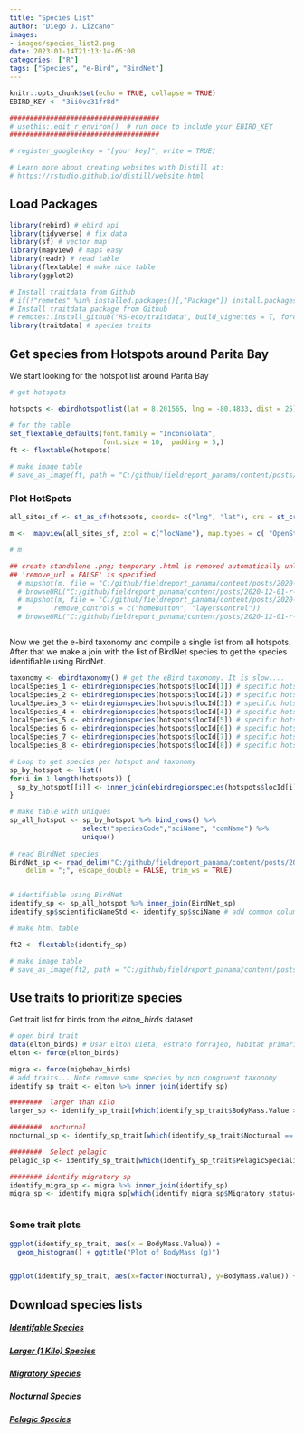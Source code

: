 ```yaml
---
title: "Species List"
author: "Diego J. Lizcano"
images:
- images/species_list2.png
date: 2023-01-14T21:13:14-05:00
categories: ["R"]
tags: ["Species", "e-Bird", "BirdNet"]
---
```


```r
knitr::opts_chunk$set(echo = TRUE, collapse = TRUE)
EBIRD_KEY <- "3ii0vc31fr8d"

#####################################
# usethis::edit_r_environ()  # run once to include your EBIRD_KEY
#####################################

# register_google(key = "[your key]", write = TRUE)

# Learn more about creating websites with Distill at:
# https://rstudio.github.io/distill/website.html

```

## Load Packages

```r
library(rebird) # ebird api
library(tidyverse) # fix data
library(sf) # vector map
library(mapview) # maps easy
library(readr) # read table
library(flextable) # make nice table
library(ggplot2) 

# Install traitdata from Github
# if(!"remotes" %in% installed.packages()[,"Package"]) install.packages("remotes")
# Install traitdata package from Github
# remotes::install_github("RS-eco/traitdata", build_vignettes = T, force=T)
library(traitdata) # species traits

```

## Get species from Hotspots around Parita Bay

We start looking for the hotspot list around Parita Bay


```r
# get hotspots

hotspots <- ebirdhotspotlist(lat = 8.201565, lng = -80.4833, dist = 25) # 25 km around

# for the table
set_flextable_defaults(font.family = "Inconsolata", 
                       font.size = 10,  padding = 5,)
ft <- flextable(hotspots)

# make image table
# save_as_image(ft, path = "C:/github/fieldreport_panama/content/posts/2020-12-01-r-rmarkdown/images/hotspots.png")

```

### Plot HotSpots

```r
all_sites_sf <- st_as_sf(hotspots, coords= c("lng", "lat"), crs = st_crs(4326))

m <-  mapview(all_sites_sf, zcol = c("locName"), map.types = c( "OpenStreetMap.DE"))

# m

## create standalone .png; temporary .html is removed automatically unless
## 'remove_url = FALSE' is specified
  # mapshot(m, file = "C:/github/fieldreport_panama/content/posts/2020-12-01-r-rmarkdown/images/map.png")
  # browseURL("C:/github/fieldreport_panama/content/posts/2020-12-01-r-rmarkdown/images/map.png")
  # mapshot(m, file = "C:/github/fieldreport_panama/content/posts/2020-12-01-r-rmarkdown/images/map.png",
  #        remove_controls = c("homeButton", "layersControl"))
  # browseURL("C:/github/fieldreport_panama/content/posts/2020-12-01-r-rmarkdown/images/map.png")



```


Now we get the e-bird taxonomy and compile a single list from all hotspots. After that we make a join with the list of BirdNet species to get the species identifiable using BirdNet.

```r

taxonomy <- ebirdtaxonomy() # get the eBird taxonomy. It is slow....
localSpecies_1 <- ebirdregionspecies(hotspots$locId[1]) # specific hotspot
localSpecies_2 <- ebirdregionspecies(hotspots$locId[2]) # specific hotspot
localSpecies_3 <- ebirdregionspecies(hotspots$locId[3]) # specific hotspot
localSpecies_4 <- ebirdregionspecies(hotspots$locId[4]) # specific hotspot
localSpecies_5 <- ebirdregionspecies(hotspots$locId[5]) # specific hotspot
localSpecies_6 <- ebirdregionspecies(hotspots$locId[6]) # specific hotspot
localSpecies_7 <- ebirdregionspecies(hotspots$locId[7]) # specific hotspot
localSpecies_8 <- ebirdregionspecies(hotspots$locId[8]) # specific hotspot

# Loop to get species per hotspot and taxonomy
sp_by_hotspot <- list()
for(i in 1:length(hotspots)) {
  sp_by_hotspot[[i]] <- inner_join(ebirdregionspecies(hotspots$locId[i]), taxonomy)
}

# make table with uniques
sp_all_hotspot <- sp_by_hotspot %>% bind_rows() %>% 
                  select("speciesCode","sciName", "comName") %>% 
                  unique()
                
# read BirdNet species
BirdNet_sp <- read_delim("C:/github/fieldreport_panama/content/posts/2020-12-01-r-rmarkdown/data/BirdNet_sp.csv", 
    delim = ";", escape_double = FALSE, trim_ws = TRUE)


# identifiable using BirdNet
identify_sp <- sp_all_hotspot %>% inner_join(BirdNet_sp)
identify_sp$scientificNameStd <- identify_sp$sciName # add common column name

# make html table

ft2 <- flextable(identify_sp)

# make image table
# save_as_image(ft2, path = "C:/github/fieldreport_panama/content/posts/2020-12-01-r-rmarkdown/images/species.png")

```



## Use traits to prioritize species

Get trait list for birds from the *elton_birds* dataset 

```r


# open bird trait
data(elton_birds) # Usar Elton Dieta, estrato forrajeo, habitat primario 
elton <- force(elton_birds)

migra <- force(migbehav_birds)
# add traits... Note remove some species by non congruent taxonomy
identify_sp_trait <- elton %>% inner_join(identify_sp)

########  larger than kilo
larger_sp <- identify_sp_trait[which(identify_sp_trait$BodyMass.Value >= 1000), ] # larger than kilo

########  nocturnal
nocturnal_sp <- identify_sp_trait[which(identify_sp_trait$Nocturnal == 1), ] # larger than kilo

########  Select pelagic
pelagic_sp <- identify_sp_trait[which(identify_sp_trait$PelagicSpecialist==1),]

######## identify migratory sp
identify_migra_sp <- migra %>% inner_join(identify_sp)
migra_sp <- identify_migra_sp[which(identify_migra_sp$Migratory_status=="directional migratory"), ]



```


### Some trait plots

```r

ggplot(identify_sp_trait, aes(x = BodyMass.Value)) +
  geom_histogram() + ggtitle("Plot of BodyMass (g)")


ggplot(identify_sp_trait, aes(x=factor(Nocturnal), y=BodyMass.Value)) + geom_boxplot() + ggtitle("Plot of BodyMass (g)")


```


## Download species lists

##### [Identifable Species](https://github.com/dlizcano/fieldreport_panama/blob/main/content/posts/2020-12-01-r-rmarkdown/data/identifiable_species.csv)

##### [Larger (1 Kilo) Species](https://github.com/dlizcano/fieldreport_panama/blob/main/content/posts/2020-12-01-r-rmarkdown/data/larger_1kilo_species.csv)

##### [Migratory Species](https://github.com/dlizcano/fieldreport_panama/blob/main/content/posts/2020-12-01-r-rmarkdown/data/migratory_species.csv)

##### [Nocturnal Species](https://github.com/dlizcano/fieldreport_panama/blob/main/content/posts/2020-12-01-r-rmarkdown/data/nocturnal_species.csv)

##### [Pelagic Species](https://github.com/dlizcano/fieldreport_panama/blob/main/content/posts/2020-12-01-r-rmarkdown/data/pelagic_species.csv)
